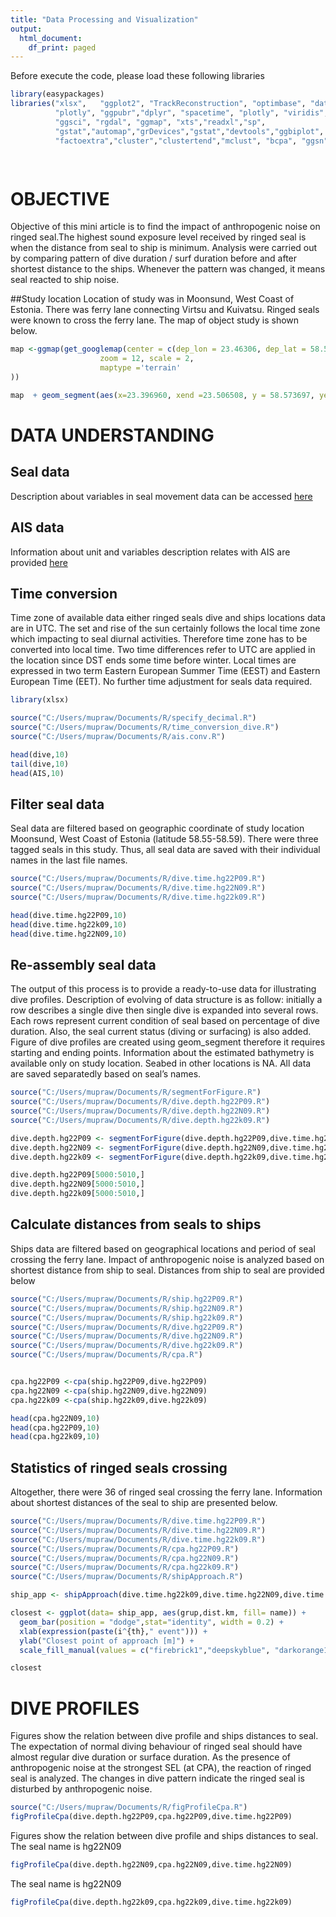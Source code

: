 ---
title: "Data Processing and Visualization"
output:
  html_document:
    df_print: paged
---

Before execute the code, please load these following libraries

```{r message=FALSE}
library(easypackages)
libraries("xlsx",   "ggplot2", "TrackReconstruction", "optimbase", "data.table",
          "plotly", "ggpubr","dplyr", "spacetime", "plotly", "viridis", "RColorBrewer", 
          "ggsci", "rgdal", "ggmap", "xts","readxl","sp",
          "gstat","automap","grDevices","gstat","devtools","ggbiplot",
          "factoextra","cluster","clustertend","mclust", "bcpa", "ggsn")
          



```


# OBJECTIVE

Objective of this mini article is to find the impact of  anthropogenic noise on ringed seal.The highest sound exposure level received by ringed seal is when the distance from seal to ship is minimum. Analysis were carried out by comparing pattern of dive duration / surf duration before and after shortest distance to the ships. Whenever the pattern was changed, it means seal reacted to ship noise.  

##Study location
Location of study was in Moonsund, West Coast of Estonia. There was ferry lane connecting Virtsu and Kuivatsu. Ringed seals were known to cross the ferry lane. The map of object study is shown below.

```{r fig.cap = "Study location. Red color shows the ferry lane ", warning=FALSE}
map <-ggmap(get_googlemap(center = c(dep_lon = 23.46306, dep_lat = 58.57),
                    zoom = 12, scale = 2,
                    maptype ='terrain'
))

map  + geom_segment(aes(x=23.396960, xend =23.506508, y = 58.573697, yend =58.576921), color= "red")


```


# DATA UNDERSTANDING

## Seal data

Description about variables in seal movement data can be accessed  [here](http://www.smru.st-andrews.ac.uk/protected/specs/DatabaseFieldDescriptions.pdf)

## AIS data
Information about unit and variables description relates with AIS are provided [here](https://portal.helcom.fi/meetings/AIS%20EWG%2027-2016-290/MeetingDocuments/4-1-Rev1%20Draft%20HELCOM%20guidance%20regarding%20best%20practices%20in%20data%20handling%20and%20definitions%20of%20certain%20AIS%20data%20products.pdf)


## Time conversion

Time zone of available data either ringed seals dive and ships locations data are in UTC. The set and rise of the sun certainly follows the local time zone which impacting to seal diurnal activities. Therefore time zone has to be converted into local time. Two time differences refer to UTC are applied in the location since DST ends some time before winter. Local times are expressed in two term Eastern European Summer Time (EEST) and Eastern European Time (EET). No further time adjustment for seals data required. 
```{r}
library(xlsx)

source("C:/Users/mupraw/Documents/R/specify_decimal.R")
source("C:/Users/mupraw/Documents/R/time_conversion_dive.R")
source("C:/Users/mupraw/Documents/R/ais.conv.R")

head(dive,10)
tail(dive,10)
head(AIS,10)

```


## Filter seal data

Seal data are filtered based on geographic coordinate of study location Moonsund, West Coast of Estonia (latitude 58.55-58.59). There were three tagged seals in this study. Thus, all seal data are saved with their individual names in the last file names.

```{r}
source("C:/Users/mupraw/Documents/R/dive.time.hg22P09.R")
source("C:/Users/mupraw/Documents/R/dive.time.hg22N09.R")
source("C:/Users/mupraw/Documents/R/dive.time.hg22k09.R")

head(dive.time.hg22P09,10)
head(dive.time.hg22k09,10)
head(dive.time.hg22N09,10)

```


## Re-assembly seal data 

The output of this process is to provide a ready-to-use data for illustrating dive profiles. Description of evolving of data structure is as follow: initially a row describes a single dive then single dive is expanded into several rows. Each rows represent current condition of seal based on percentage of dive duration. Also, the seal current status (diving or surfacing) is also added. Figure of dive profiles are created using geom_segment therefore it requires starting and ending points. Information about the estimated bathymetry is available only on study location. Seabed in other locations is NA.  All data are saved separatedly based on seal's names.

```{r}

source("C:/Users/mupraw/Documents/R/segmentForFigure.R")
source("C:/Users/mupraw/Documents/R/dive.depth.hg22P09.R")
source("C:/Users/mupraw/Documents/R/dive.depth.hg22N09.R")
source("C:/Users/mupraw/Documents/R/dive.depth.hg22k09.R")

dive.depth.hg22P09 <- segmentForFigure(dive.depth.hg22P09,dive.time.hg22P09)
dive.depth.hg22N09 <- segmentForFigure(dive.depth.hg22N09,dive.time.hg22N09)
dive.depth.hg22k09 <- segmentForFigure(dive.depth.hg22k09,dive.time.hg22k09)

dive.depth.hg22P09[5000:5010,]
dive.depth.hg22N09[5000:5010,]
dive.depth.hg22k09[5000:5010,]

```

## Calculate distances from seals to ships

Ships data are filtered based on geographical locations and period of seal crossing the ferry lane. Impact of anthropogenic noise is analyzed based on shortest distance from ship to seal. Distances from ship to seal are provided below

```{r}

source("C:/Users/mupraw/Documents/R/ship.hg22P09.R")
source("C:/Users/mupraw/Documents/R/ship.hg22N09.R")
source("C:/Users/mupraw/Documents/R/ship.hg22k09.R")
source("C:/Users/mupraw/Documents/R/dive.hg22P09.R")
source("C:/Users/mupraw/Documents/R/dive.hg22N09.R")
source("C:/Users/mupraw/Documents/R/dive.hg22k09.R")
source("C:/Users/mupraw/Documents/R/cpa.R")


cpa.hg22P09 <-cpa(ship.hg22P09,dive.hg22P09)
cpa.hg22N09 <-cpa(ship.hg22N09,dive.hg22N09)
cpa.hg22k09 <-cpa(ship.hg22k09,dive.hg22k09)

head(cpa.hg22N09,10)
head(cpa.hg22P09,10)
head(cpa.hg22k09,10)

```

## Statistics of ringed seals crossing

Altogether, there were 36 of ringed seal crossing the ferry lane. Information about shortest distances of the seal to ship are presented below.  
```{r fig.cap = "Closest point of approach for each events"}
source("C:/Users/mupraw/Documents/R/dive.time.hg22P09.R")
source("C:/Users/mupraw/Documents/R/dive.time.hg22N09.R")
source("C:/Users/mupraw/Documents/R/dive.time.hg22k09.R")
source("C:/Users/mupraw/Documents/R/cpa.hg22P09.R")
source("C:/Users/mupraw/Documents/R/cpa.hg22N09.R")
source("C:/Users/mupraw/Documents/R/cpa.hg22k09.R")
source("C:/Users/mupraw/Documents/R/shipApproach.R")

ship_app <- shipApproach(dive.time.hg22k09,dive.time.hg22N09,dive.time.hg22P09,cpa.hg22k09,cpa.hg22N09,cpa.hg22P09)

closest <- ggplot(data= ship_app, aes(grup,dist.km, fill= name)) +
  geom_bar(position = "dodge",stat="identity", width = 0.2) +
  xlab(expression(paste(i^{th}," event"))) +
  ylab("Closest point of approach [m]") +
  scale_fill_manual(values = c("firebrick1","deepskyblue", "darkorange1", "green", "darkorchid1", "gold"))

closest

```




# DIVE PROFILES

Figures show the relation between dive profile and ships distances to seal. The expectation of normal diving behaviour of ringed seal should have almost regular dive duration or surface duration. As the presence of anthropogenic noise at the strongest SEL (at CPA), the reaction of ringed seal is analyzed. The changes in dive pattern indicate the ringed seal is disturbed by anthropogenic noise.    
```{r fig.cap = "hg22P09", warning=FALSE}
source("C:/Users/mupraw/Documents/R/figProfileCpa.R")
figProfileCpa(dive.depth.hg22P09,cpa.hg22P09,dive.time.hg22P09)
```

Figures show the relation between dive profile and ships distances to seal. The seal name is hg22N09
```{r fig.cap = "hg22N09", warning=FALSE}
figProfileCpa(dive.depth.hg22N09,cpa.hg22N09,dive.time.hg22N09)
```

The seal name is hg22N09
```{r fig.cap = "hg22k09", warning=FALSE}

figProfileCpa(dive.depth.hg22k09,cpa.hg22k09,dive.time.hg22k09)
```


